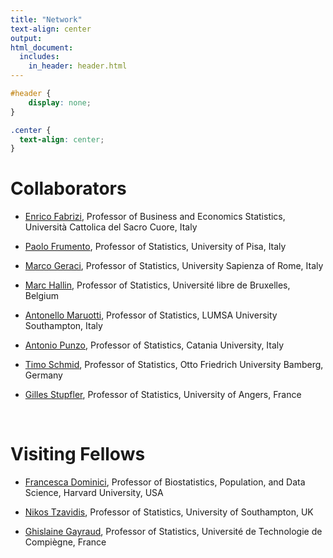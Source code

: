 ```yaml
---
title: "Network"
text-align: center
output: 
html_document:
  includes:
    in_header: header.html
---
```


```css
#header {
    display: none;
}
```


```css
.center {
  text-align: center;
}
```

# Collaborators

* [Enrico Fabrizi](https://docenti.unicatt.it/ppd2/it/docenti/25341/enrico-fabrizi/profilo), Professor of Business and Economics Statistics, Università Cattolica del Sacro Cuore, Italy

* [Paolo Frumento](https://www.sp.unipi.it/it/dipartimento/persone/?p=paolo-frumento), Professor of Statistics, University of Pisa, Italy

* [Marco Geraci](https://web.uniroma1.it/memotef/users/geraci-marco), Professor of Statistics, University Sapienza of Rome, Italy

* [Marc Hallin](https://scholar.google.be/citations?hl=en&user=5barf50AAAAJ&view_op=list_works&sortby=pubdate), Professor of Statistics, Université libre de Bruxelles, Belgium

* [Antonello Maruotti](https://lumsa.it/it/docenti/antonello-maruotti), Professor of Statistics, LUMSA University Southampton, Italy

* [Antonio Punzo](https://www.dei.unict.it/docenti/antonio.punzo), Professor of Statistics, Catania University, Italy

* [Timo Schmid](https://www.uni-bamberg.de/stat-oek/team/prof-dr-timo-schmid/), Professor of Statistics, Otto Friedrich University Bamberg, Germany

* [Gilles Stupfler](https://math.univ-angers.fr/~stupfler/), Professor of Statistics, University of Angers, France

<br>

# Visiting Fellows

* [Francesca Dominici](https://www.hsph.harvard.edu/profile/francesca-dominici/), Professor of Biostatistics, Population, and Data Science, Harvard University, USA

* [Nikos Tzavidis](https://www.southampton.ac.uk/people/5wzwrv/professor-nikos-tzavidis), Professor of Statistics, University of Southampton, UK

* [Ghislaine Gayraud](https://lmac.utc.fr/auteur/ghislaine-gayraud), Professor of Statistics, Université de Technologie de Compiègne, France

